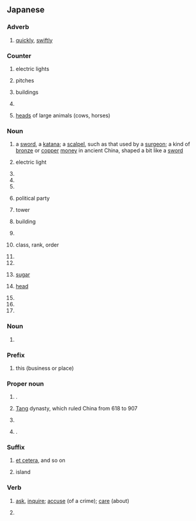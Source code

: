 {{also|どう}}
==Japanese==

===Adverb===
{{ja-pos|adverb}}

# {{ja-def|疾う}} [[quickly]], [[swiftly]]

===Counter===
{{ja-pos|counter}}

# {{ja-def|灯}} electric lights
# {{ja-def|投}} pitches
# {{ja-def|棟}} buildings
# {{ja-def|等}}
# {{ja-def|頭}} [[head]]s of large animals (cows, horses)

===Noun===
{{ja-noun}}

# {{ja-def|刀}} a [[sword]], a [[katana]]; a [[scalpel]], such as that used by a [[surgeon]]; a kind of [[bronze]] or [[copper]] [[money]] in ancient China, shaped a bit like a [[sword]]
# {{ja-def|灯}} electric light
# {{ja-def|当}}
# {{ja-def|投}}
# {{ja-def|豆}}
# {{ja-def|党}} political party
# {{ja-def|塔}} tower
# {{ja-def|棟}} building
# {{ja-def|答}}
# {{ja-def|等}} class, rank, order
# {{ja-def|統}}
# {{ja-def|榻}}
# {{ja-def|糖}} [[sugar]]
# {{ja-def|頭}} [[head]]
# {{ja-def|薹}}
# {{ja-def|籐}}
# {{ja-def|纛}}

===Noun===
{{ja-noun|と.う}}

# {{ja-def|杜宇}}

===Prefix===
{{ja-pos|prefix}}

# {{ja-def|当}} this (business or place)

===Proper noun===
{{ja-pos|proper}}

# {{ja-def|東}} {{surname|ja}}.
# {{ja-def|唐}} [[Tang]] dynasty, which ruled China from 618 to 907
# {{ja-def|湯}}
# {{ja-def|藤}} {{surname|ja}}.

===Suffix===
{{ja-pos|suffix}}

# {{ja-def|等}} [[et cetera]], and so on
# {{ja-def|島}} island

===Verb===
{{ja-verb}}

# {{ja-def|問う}} [[ask]], [[inquire]]; [[accuse]] (of a crime); [[care]] (about)
# {{ja-def|訪う}}